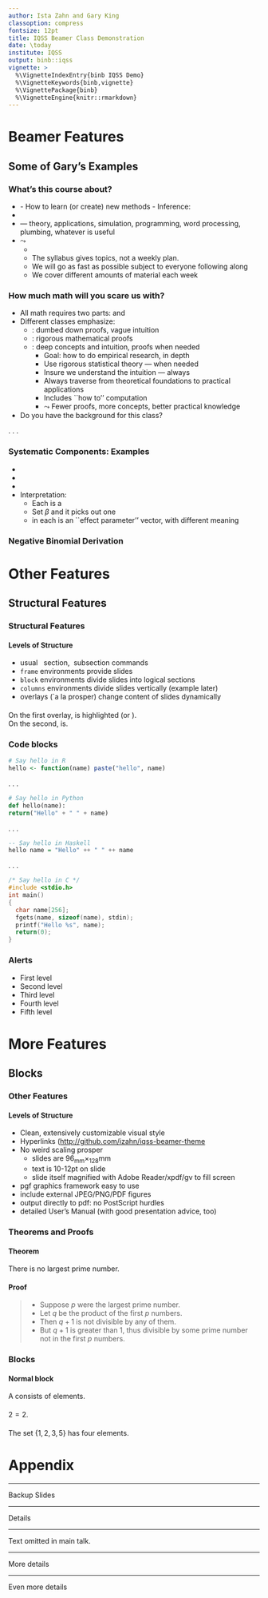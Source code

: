 ```yaml
---
author: Ista Zahn and Gary King
classoption: compress
fontsize: 12pt
title: IQSS Beamer Class Demonstration
date: \today
institute: IQSS 
output: binb::iqss
vignette: >
  %\VignetteIndexEntry{binb IQSS Demo}
  %\VignetteKeywords{binb,vignette}
  %\VignettePackage{binb}
  %\VignetteEngine{knitr::rmarkdown}
---
```



# Beamer Features

## Some of Gary's Examples

### What's this course about? 


::: incremental 

- \alert{Specific statistical methods for many research problems}
      - How to learn (or create) new methods
      - Inference: \underline{Using facts you know to learn about
        facts you don't know}
- \alert{How to write a publishable scholarly paper}
- \alert{All the practical tools of research} --- theory,
    applications, simulation, programming, word processing, plumbing,
    whatever is useful
- $\leadsto$ \alert{Outline and class materials:}
    - \mbox{{\huge\parbox[b][.5in][t]{1in}{\alert{j.mp/G2001}}}
        $\qquad\qquad$\includegraphics[width=.95in]{figs/phbAr.png}}
    - The syllabus gives topics, not a weekly plan.
    - We will go as fast as possible subject to everyone following along
    - We cover different amounts of material each week

:::

### How much math will you scare us with?

- All math requires two parts: \alertb{proof} and \alertb{concepts \& intuition}
- Different classes emphasize:
    - \alert{Baby Stats}: dumbed down proofs, vague intuition
    - \alert{Math Stats}: rigorous mathematical proofs
    - \alert{\underline{Practical Stats}}: deep concepts and intuition, proofs when needed
        - Goal: how to do empirical research, in depth
        - Use rigorous statistical theory --- when needed
        - Insure we understand the intuition --- always
        - Always traverse from theoretical foundations to practical applications
        - Includes ``how to'' computation
        - $\leadsto$ Fewer proofs, more concepts, better practical knowledge
- Do you have the background for this class? 

. . .

\alert{A Test: What's this?
    \begin{align*}
      b=(X'X)^{-1}X'y
    \end{align*} }


### Systematic Components: Examples

\includegraphics[width=8cm]{figs/functionalForms}

- \alertb{$E(Y_i) \equiv \mu_i = X_i\beta = \beta_0 +
      \beta_1X_{1i} +\dots+\beta_kX_{ki}$}
- \alertc{$\Pr(Y_i=1) \equiv \pi_i =
      \frac{1}{1+e^{-x_i\beta}}$}
- \alertd{$V(Y_i)\equiv \sigma_i^2 = e^{x_i\beta}$}
- Interpretation:
    - Each is a \alert{class of functional forms}
    - Set $\beta$ and it picks out one \alert{member of the class}
    - \alert{$\beta$} in each is an ``effect parameter'' vector,
      with different meaning


### Negative Binomial Derivation

\uncover<+->{Recall:}

\begin{equation*}
    \uncover<+->{\Pr(A|B)=\frac{\Pr(AB)}{\Pr(B)} \implies 
        \alertb{\Pr(AB)}=\alerte{\Pr(A|B)}\alertd{\Pr(B)}}
\end{equation*}

\alertb<1-1>{one}
\alertc<2-2>{two}
\alertd<3-3>{three}

\begin{align*}
  \uncover<+->{\text{NegBin}(y|\phi,\sigma^2) &= \int_0^\infty
    \alerte{\text{Poisson}(y|\lambda)}
    \times\alertd{\text{gamma}(\lambda|\phi,\sigma^2)}d\lambda\\}
  \uncover<+->{&= \int_0^\infty
    \alertb{\P(y,\lambda|\phi,\sigma^2) }d\lambda\\}
  \uncover<+->{&=
    \frac{\Gamma\left(\frac{\phi}{\sigma^2-1}+y_i\right)}
    {y_i!\Gamma\left(\frac{\phi}{\sigma^2-1}\right)}
    \left(\frac{\sigma^2-1}{\sigma^2}\right)^{y_i}
    \left(\sigma^2\right)^{\frac{-\phi}{\sigma^2-1}}}
\end{align*}


# Other Features

## Structural Features

### Structural Features

#### Levels of Structure

- usual \LaTeX\ \textbackslash\ section, \textbackslash\ subsection commands
- `frame` environments provide slides
- `block` environments divide slides into logical sections
- `columns` environments divide slides vertically (example later)
- overlays (\`a la prosper) change content of slides dynamically
  
#### \alertc{Overlay Alerts}

On the first overlay, \alert<1>{this text} is highlighted (or \emph{alerted}).  
On the second, \alert<2>{this text} is. 


### Code blocks

\footnotesize

```r
# Say hello in R
hello <- function(name) paste("hello", name)
```
 
. . .

```python
# Say hello in Python
def hello(name):
return("Hello" + " " + name)
```

. . .

```haskell
-- Say hello in Haskell
hello name = "Hello" ++ " " ++ name
```

. . .

```c
/* Say hello in C */
#include <stdio.h>
int main()
{
  char name[256];
  fgets(name, sizeof(name), stdin);
  printf("Hello %s", name);
  return(0);
}
```

\normalsize


### Alerts

- First level \alert{alert}
- Second level \alertb{alert}
- Third level \alertc{alert}
- Fourth level \alertd{alert}
- Fifth level \alerte{alert}

# More Features 

## Blocks

### Other Features

#### Levels of Structure

- Clean, extensively customizable visual style
- Hyperlinks ([http://github.com/izahn/iqss-beamer-theme](click here_) 
- No weird scaling prosper
    - slides are 96~mm~$\times$~128~mm
    - text is 10-12pt on slide
    - slide itself magnified with Adobe Reader/xpdf/gv to fill screen
- pgf graphics framework easy to use
- include external JPEG/PNG/PDF figures
- output directly to pdf: no PostScript hurdles
- detailed User's Manual (with good presentation advice, too)


### Theorems and Proofs
\framesubtitle{The proof uses \textit{reductio ad absurdum}.}

#### Theorem
There is no largest prime number.

#### Proof
> - Suppose $p$ were the largest prime number.
> - Let $q$ be the product of the first $p$ numbers.
> - Then $q+1$ is not divisible by any of them.
> - But $q + 1$ is greater than $1$, thus divisible by some prime
    number not in the first $p$ numbers. \qedhere

### Blocks

#### Normal block
A \alert{set} consists of elements.


#### \alert{Alert block}
$2=2$.

#### \alertc{Example block}
The set $\{1,2,3,5\}$ has four elements.


# Appendix

---

Backup Slides

<!-- \subsection{More stuff} -->

---

Details

---

Text omitted in main talk.

<!-- \subsection{Even more additional material} -->

---

More details

---

Even more details
